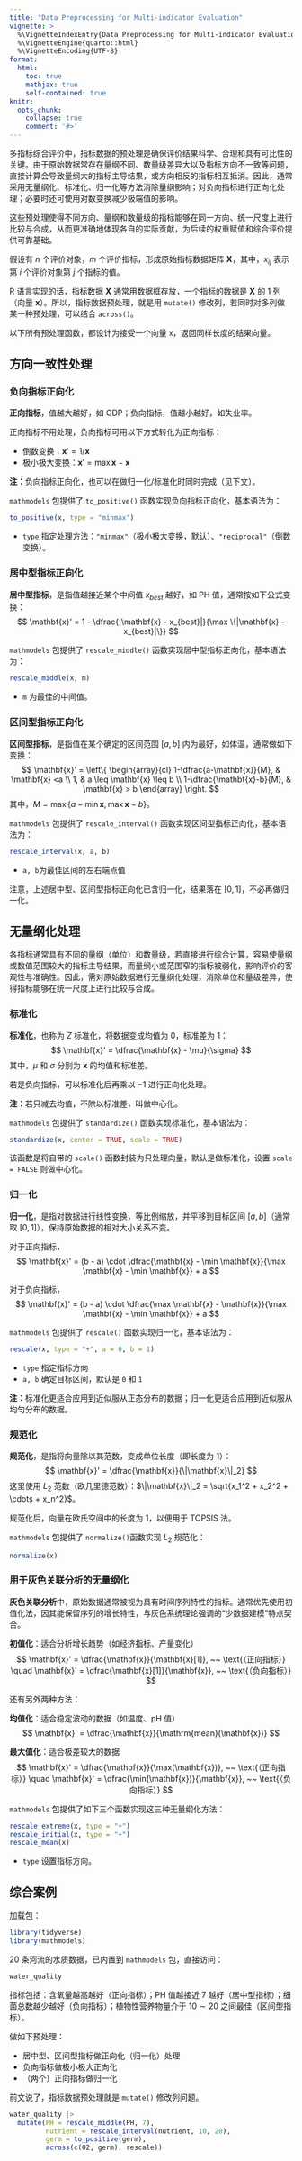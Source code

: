 ```yaml
---
title: "Data Preprocessing for Multi-indicator Evaluation"
vignette: >
  %\VignetteIndexEntry{Data Preprocessing for Multi-indicator Evaluation}
  %\VignetteEngine{quarto::html}
  %\VignetteEncoding{UTF-8}
format:
  html:
    toc: true
    mathjax: true
    self-contained: true
knitr:
  opts_chunk:
    collapse: true
    comment: '#>'
---
```


多指标综合评价中，指标数据的预处理是确保评价结果科学、合理和具有可比性的关键。由于原始数据常存在量纲不同、数量级差异大以及指标方向不一致等问题，直接计算会导致量纲大的指标主导结果，或方向相反的指标相互抵消。因此，通常采用无量纲化、标准化、归一化等方法消除量纲影响；对负向指标进行正向化处理；必要时还可使用对数变换减少极端值的影响。

这些预处理使得不同方向、量纲和数量级的指标能够在同一方向、统一尺度上进行比较与合成，从而更准确地体现各自的实际贡献，为后续的权重赋值和综合评价提供可靠基础。

假设有 $n$ 个评价对象，$m$ 个评价指标，形成原始指标数据矩阵 $\mathbf{X}$，其中，$x_{ij}$ 表示第 $i$ 个评价对象第 $j$ 个指标的值。

R 语言实现的话，指标数据 $\mathbf{X}$ 通常用数据框存放，一个指标的数据是 $\mathbf{X}$ 的 $1$ 列（向量 $\mathbf{x}$）。所以，指标数据预处理，就是用 `mutate()` 修改列，若同时对多列做某一种预处理，可以结合 `across()`。

以下所有预处理函数，都设计为接受一个向量 `x`，返回同样长度的结果向量。

## 方向一致性处理

### 负向指标正向化

**正向指标**，值越大越好，如 GDP；负向指标，值越小越好，如失业率。

正向指标不用处理，负向指标可用以下方式转化为正向指标：

- 倒数变换：$\mathbf{x}' = 1 / \mathbf{x}$ 
- 极小极大变换：$\mathbf{x}' = \max \mathbf{x} - \mathbf{x}$ 

**注：**负向指标正向化，也可以在做归一化/标准化时同时完成（见下文）。

`mathmodels` 包提供了 `to_positive()` 函数实现负向指标正向化，基本语法为：

```r
to_positive(x, type = "minmax")
```

- `type` 指定处理方法：`"minmax"`（极小极大变换，默认）、`"reciprocal"`（倒数变换）。

### 居中型指标正向化

**居中型指标**，是指值越接近某个中间值 $x_{best}$ 越好，如 PH 值，通常按如下公式变换：
$$
\mathbf{x}' = 1 - \dfrac{|\mathbf{x} - x_{best}|}{\max \{|\mathbf{x} - x_{best}|\}}
$$

`mathmodels` 包提供了 `rescale_middle()` 函数实现居中型指标正向化，基本语法为：

```r
rescale_middle(x, m)
```

- `m` 为最佳的中间值。

### 区间型指标正向化

**区间型指标**，是指值在某个确定的区间范围 $[a,b]$ 内为最好，如体温，通常做如下变换：
$$
\mathbf{x}' = \left\{ \begin{array}{cl} 1-\dfrac{a-\mathbf{x}}{M}, & \mathbf{x} <a \\ 1, & a \leq \mathbf{x} \leq b \\ 1-\dfrac{\mathbf{x}-b}{M}, & \mathbf{x} > b \end{array} \right.
$$
其中，$M = \max\{a - \min \mathbf{x}, \, \max \mathbf{x} - b \}$。

`mathmodels` 包提供了 `rescale_interval()` 函数实现区间型指标正向化，基本语法为：

```r
rescale_interval(x, a, b)
```

- `a, b`为最佳区间的左右端点值

注意，上述居中型、区间型指标正向化已含归一化，结果落在 $[0,1]$，不必再做归一化。

## 无量纲化处理

各指标通常具有不同的量纲（单位）和数量级，若直接进行综合计算，容易使量纲或数值范围较大的指标主导结果，而量纲小或范围窄的指标被弱化，影响评价的客观性与准确性。因此，需对原始数据进行无量纲化处理，消除单位和量级差异，使得指标能够在统一尺度上进行比较与合成。

### 标准化

**标准化**，也称为 $Z$ 标准化，将数据变成均值为 $0$，标准差为 $1$：
$$
\mathbf{x}' = \dfrac{\mathbf{x} - \mu}{\sigma}
$$
其中，$\mu$ 和 $\sigma$ 分别为 $\mathbf{x}$ 的均值和标准差。

若是负向指标，可以标准化后再乘以 $-1$ 进行正向化处理。

**注：**若只减去均值，不除以标准差，叫做中心化。

`mathmodels` 包提供了 `standardize()` 函数实现标准化，基本语法为：

```r
standardize(x, center = TRUE, scale = TRUE)
```

该函数是将自带的 `scale()` 函数封装为只处理向量，默认是做标准化，设置 `scale = FALSE` 则做中心化。

### 归一化

**归一化**，是指对数据进行线性变换，等比例缩放，并平移到目标区间 $[a,b]$（通常取 $[0,1]$），保持原始数据的相对大小关系不变。

对于正向指标，
$$
\mathbf{x}' = (b - a) \cdot \dfrac{\mathbf{x} - \min \mathbf{x}}{\max \mathbf{x} - \min \mathbf{x}} + a
$$

对于负向指标，
$$
\mathbf{x}' = (b - a) \cdot \dfrac{\max \mathbf{x} - \mathbf{x}}{\max \mathbf{x} - \min \mathbf{x}} + a
$$

`mathmodels` 包提供了 `rescale()` 函数实现归一化，基本语法为：

```r
rescale(x, type = "+", a = 0, b = 1)
```

- `type` 指定指标方向
- `a, b` 确定目标区间，默认是 `0` 和 `1`

**注：**标准化更适合应用到近似服从正态分布的数据；归一化更适合应用到近似服从均匀分布的数据。

### 规范化

**规范化**，是指将向量除以其范数，变成单位长度（即长度为 $1$）：
$$
\mathbf{x}' = \dfrac{\mathbf{x}}{\|\mathbf{x}\|_2}
$$
这里使用 $L_2$ 范数（欧几里德范数）：$\|\mathbf{x}\|_2 = \sqrt{x_1^2 + x_2^2 + \cdots + x_n^2}$。 

规范化后，向量在欧氏空间中的长度为 $1$，以便用于 TOPSIS 法。

`mathmodels` 包提供了 `normalize()`函数实现 $L_2$ 规范化：

```r
normalize(x)
```

### 用于灰色关联分析的无量纲化

**灰色关联分析**中，原始数据通常被视为具有时间序列特性的指标。通常优先使用初值化法，因其能保留序列的增长特性，与灰色系统理论强调的“少数据建模”特点契合。

**初值化**：适合分析增长趋势（如经济指标、产量变化）
$$
\mathbf{x}' = \dfrac{\mathbf{x}}{\mathbf{x}[1]}, ~~ \text{（正向指标）} \quad \mathbf{x}' = \dfrac{\mathbf{x}[1]}{\mathbf{x}}, ~~ \text{（负向指标）}
$$

还有另外两种方法：

**均值化**：适合稳定波动的数据（如温度、pH 值）
$$
\mathbf{x}' = \dfrac{\mathbf{x}}{\mathrm{mean}(\mathbf{x})}
$$

**最大值化**：适合极差较大的数据
$$
\mathbf{x}' = \dfrac{\mathbf{x}}{\max(\mathbf{x})}, ~~ \text{（正向指标）} \quad \mathbf{x}' = \dfrac{\min(\mathbf{x})}{\mathbf{x}}, ~~ \text{（负向指标）}
$$

`mathmodels` 包提供了如下三个函数实现这三种无量纲化方法：

```r
rescale_extreme(x, type = "+")
rescale_initial(x, type = "+")
rescale_mean(x)
```

- `type` 设置指标方向。

## 综合案例

加载包：

```r
library(tidyverse)
library(mathmodels)
```

$20$ 条河流的水质数据，已内置到 `mathmodels` 包，直接访问：

```r
water_quality
```

指标包括：含氧量越高越好（正向指标）；PH 值越接近 $7$ 越好（居中型指标）；细菌总数越少越好（负向指标）；植物性营养物量介于 $10 \sim 20$ 之间最佳（区间型指标）。

做如下预处理：

- 居中型、区间型指标做正向化（归一化）处理
- 负向指标做极小极大正向化
- （两个）正向指标做归一化

前文说了，指标数据预处理就是 `mutate()` 修改列问题。

```r
water_quality |> 
  mutate(PH = rescale_middle(PH, 7), 
         nutrient = rescale_interval(nutrient, 10, 20), 
         germ = to_positive(germ), 
         across(c(O2, germ), rescale))
```

